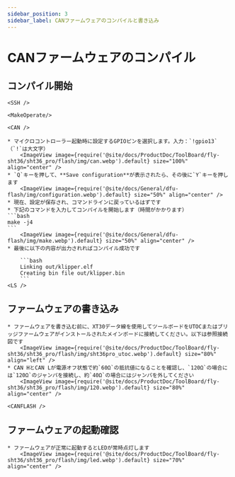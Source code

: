 ```yaml
---
sidebar_position: 3
sidebar_label: CANファームウェアのコンパイルと書き込み
---
```




# CANファームウェアのコンパイル

## コンパイル開始

    <SSH />

    <MakeOperate/>

    <CAN />

    * マイクロコントローラー起動時に設定するGPIOピンを選択します。入力：`!gpio13` （`!`は大文字）
        <ImageView image={require('@site/docs/ProductDoc/ToolBoard/fly-sht36/sht36_pro/flash/img/can.webp').default} size="100%" align="center" />
    * `Q`キーを押して、**Save configuration**が表示されたら、その後に`Y`キーを押します
        <ImageView image={require('@site/docs/General/dfu-flash/img/configuration.webp').default} size="50%" align="center" />
    * 現在、設定が保存され、コマンドラインに戻っているはずです
    * 下記のコマンドを入力してコンパイルを開始します（時間がかかります）
    ```bash
    make -j4
    ```
        <ImageView image={require('@site/docs/General/dfu-flash/img/make.webp').default} size="50%" align="center" />
    * 最後に以下の内容が出力されればコンパイル成功です

        ```bash
        Linking out/klipper.elf
        Creating bin file out/klipper.bin
        ```
    <LS />


## ファームウェアの書き込み

    * ファームウェアを書き込む前に、XT30データ線を使用してツールボードをUTOCまたはブリッジファームウェアがインストールされたメインボードに接続してください。以下は参照接続図です
        <ImageView image={require('@site/docs/ProductDoc/ToolBoard/fly-sht36/sht36_pro/flash/img/sht36pro_utoc.webp').default} size="80%" align="left" />
    * CAN HとCAN Lが電源オフ状態で約`60Ω`の抵抗値になることを確認し、`120Ω`の場合には`120Ω`のジャンパを接続し、約`40Ω`の場合にはジャンパを外してください
        <ImageView image={require('@site/docs/ProductDoc/ToolBoard/fly-sht36/sht36_pro/flash/img/120.webp').default} size="80%" align="center" />

    <CANFLASH />

## ファームウェアの起動確認

    * ファームウェアが正常に起動するとLEDが常時点灯します
        <ImageView image={require('@site/docs/ProductDoc/ToolBoard/fly-sht36/sht36_pro/flash/img/led.webp').default} size="70%" align="center" />
